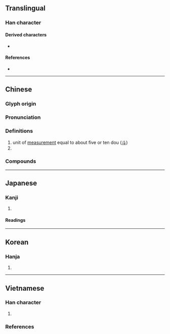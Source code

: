 {{also|㪶|𧤰}}
{{character info}}
==Translingual==

===Han character===
{{Han char|rn=68|rad=斗|as=07|sn=11|four=24200|canj=NBYJ|ids=⿰角斗}}

====Derived characters====
* {{l|mul|[[嘝]], [[槲]], [[蔛]], [[䈸]], [[㩂]], [[𡐗]], [[𣘳]], [[𥡿]], [[𫁚]]}}

====References====
* {{Han ref|kx=0478.140|dkj=13508|dj=0836.170|hdz=32254.020|uh=659B|ud=26011|bh=B1D8|bd=45528}}

----

==Chinese==
{{zh-forms|alt=㪶-unit of measurement,𭽎-unit of measurement,𮗤-unit of measurement,𧤰-historical variant in [[字彙]],𫯂-ancient form (Bronze inscription)}}
{{zh-wp|zh:斛|zh:石斛蘭}}

===Glyph origin===
{{Han etym}}

===Pronunciation===
{{zh-pron
|m=hú
|m-s=
|c=huk6,fuk6
|c-t=
|g=
|h=pfs=
|j=
|mb=
|md=
|mn=ml:ho̍k/ml:ha̍k
|mn_note=ho̍k - literary, ha̍k - colloquial
|mn-t=
|w=
|x=
|mc=y
|oc=y
|cat=
}}

===Definitions===
{{zh-hanzi}}

# unit of [[dry measure|measurement]] equal to about five or ten dou ([[斗]])
# {{zh-used in|石斛|[[dendrobium]]}}

===Compounds===
{{zh-der|浴斛|石斛蘭屬|石斛}}

----

==Japanese==

===Kanji===
{{ja-kanji|grade=|rs=斗07}}

# {{rfdef|ja|sort=斗07}}

====Readings====
{{ja-readings
|goon=ごく
|kanon=こく
|kun=[[ます]] (masu), [[ますめ]] (masume)}}

----

==Korean==

===Hanja===
{{ko-hanja|hangeul=곡|eumhun=|rv=gok|mr=kok|y=kok}}

# {{rfdef|ko|sort=斗07}}

----

==Vietnamese==

===Han character===
{{vi-readings|rs=斗07
|hanviet=hộc-tdcndg;tdcntd;gdhn
|phienthiet=胡谷 hồ cốc
|nom=hộc-tdcndg;tdcntd;gdhn;taberd, hóc-gdhn
}}

# {{han tu form of|hộc|[[unit of measurement]]}}

===References===
<references/>